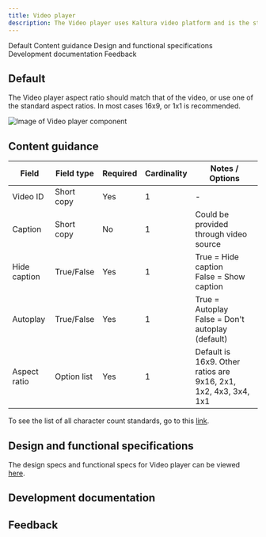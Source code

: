 ```yaml
---
title: Video player
description: The Video player uses Kaltura video platform and is the standard way of using a video on pages and in components.
---
```



<ComponentDescription name="Video player" type="ui" />

<AnchorLinks>

<AnchorLink>Default</AnchorLink>
<AnchorLink>Content guidance</AnchorLink>
<AnchorLink>Design and functional specifications</AnchorLink>
<AnchorLink>Development documentation</AnchorLink>
<AnchorLink>Feedback</AnchorLink>

</AnchorLinks>

## Default
The Video player aspect ratio should match that of the video, or use one of the standard aspect ratios. In most cases 16x9, or 1x1 is recommended.

<Row>
<Column colMd={8} colLg={8}>

![Image of Video player component](../../images/component/video-player/video-player-default.jpg)

</Column>
</Row>

## Content guidance

| Field | Field type | Required   | Cardinality | Notes / Options |
| -------- | --------- | ---------- | ---------- | ----------|
| Video ID | Short copy | Yes | 1 | - |
| Caption | Short copy | No | 1 | Could be provided through video source |
| Hide caption | True/False | Yes | 1 | True = Hide caption<br/>False = Show caption |
| Autoplay | True/False | Yes | 1 | True = Autoplay<br/>False = Don't autoplay (default) |
| Aspect ratio | Option list | Yes | 1 | Default is 16x9. Other ratios are 9x16, 2x1, 1x2, 4x3, 3x4, 1x1 |

To see the list of all character count standards, go to this <a href="https://github.com/carbon-design-system/carbon-for-ibm-dotcom-website/wiki/Character-count-standards" target="_blank" rel="noreferrer noopener nofollow">link</a>.

## Design and functional specifications

The design specs and functional specs for Video player can be viewed <a href="https://ibm.box.com/s/9q7rdj73m32hufcw1xwl1td6nr88rghm" target="_blank" rel="noreferrer noopener nofollow">here</a>.

## Development documentation

<ComponentStatus name="Video player" type="ui" />

## Feedback

<ComponentFeedback />
